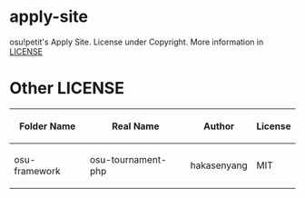 = apply-site =
osu!petit's Apply Site.
License under Copyright. More information in [[Document|LICENSE]]

= Other LICENSE =
{| class="wikitable"
! Folder Name
! Real Name
! Author
! License
|-
| osu-framework
| osu-tournament-php
| hakasenyang
| MIT
|}